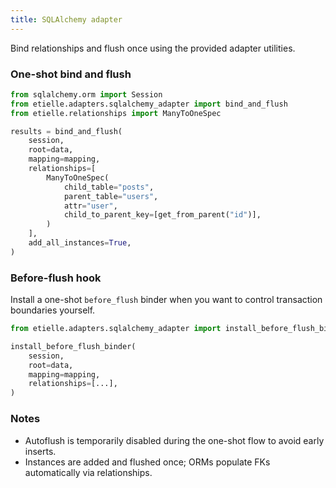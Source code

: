 ```yaml
---
title: SQLAlchemy adapter
---
```


Bind relationships and flush once using the provided adapter utilities.

### One-shot bind and flush

``` python
from sqlalchemy.orm import Session
from etielle.adapters.sqlalchemy_adapter import bind_and_flush
from etielle.relationships import ManyToOneSpec

results = bind_and_flush(
    session,
    root=data,
    mapping=mapping,
    relationships=[
        ManyToOneSpec(
            child_table="posts",
            parent_table="users",
            attr="user",
            child_to_parent_key=[get_from_parent("id")],
        )
    ],
    add_all_instances=True,
)
```

### Before-flush hook

Install a one-shot `before_flush` binder when you want to control transaction boundaries yourself.

``` python
from etielle.adapters.sqlalchemy_adapter import install_before_flush_binder

install_before_flush_binder(
    session,
    root=data,
    mapping=mapping,
    relationships=[...],
)
```

### Notes

- Autoflush is temporarily disabled during the one-shot flow to avoid early inserts.
- Instances are added and flushed once; ORMs populate FKs automatically via relationships.


